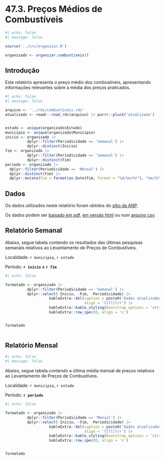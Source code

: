 
# 47.3. Preços Médios de Combustíveis


```r
#| echo: false
#| message: false

source('../src/organizar.R')

organizado <- organizar.combustiveis()


```


## Introdução

Este relatório apresenta o preço médio dos combustíveis, apresentando informações relevantes sobre a média dos preços praticados.


```r
#| echo: false
#| message: false

arquivo <- '../rds/combustiveis.rds'
atualizado <- readr::read_rds(arquivo) |> purrr::pluck('atualizado')


estado <- unique(organizado$Estado)
municipio <- unique(organizado$Municipio)
inicio <- organizado |> 
          dplyr::filter(Periodicidade == 'Semanal') |> 
          dplyr::distinct(Inicio)
fim <- organizado |> 
          dplyr::filter(Periodicidade == 'Semanal') |> 
          dplyr::distinct(Fim)
periodo <- organizado |>
  dplyr::filter(Periodicidade == 'Mensal') |>
  dplyr::distinct(Fim) |>
  dplyr::mutate(Fim = format(as.Date(Fim, format = "%d/%m/%Y"), "%m/%Y"))

```

## Dados

Os dados utilizados neste relatório foram obtidos do [sítio da ANP](https://www.gov.br/anp/pt-br/assuntos/precos-e-defesa-da-concorrencia/precos/precos-revenda-e-de-distribuicao-combustiveis/serie-historica-do-levantamento-de-precos).

Os dados podem ser [baixado em pdf](../saida/combustiveis.pdf), [em versão html](../saida/combustiveis.html) ou num [arquivo csv](../saida/combustiveis.csv).


## Relatório Semanal

Abaixo, segue tabela contendo os resultados das últimas pesquisas semanais relativos ao Levantamento de Preços de Combustíveis.

Localidade: `r municipio`, `r estado`

Período: **`r inicio`** a **`r fim`**

```r
#| echo: false

formatado <- organizado |>
          dplyr::filter(Periodicidade == 'Semanal') |> 
          dplyr::select(-Inicio, -Fim, -Periodicidade) |> 
                    kableExtra::kbl(caption = paste0('Dados atualizados em ', atualizado),
                                    align = 'llllllrr') |>
                    kableExtra::kable_styling(bootstrap_options = 'stripe') |>
                    kableExtra::row_spec(0, align = 'c')


formatado
  

```


## Relatório Mensal



```r
#| echo: false
#| message: false


```


Abaixo, segue tabela contendo a última média mensal de preços relativos ao Levantamento de Preços de Combustíveis.

Localidade: `r municipio`, `r estado`

Período: **`r periodo`**

```r
#| echo: false

formatado <- organizado |>
          dplyr::filter(Periodicidade == 'Mensal') |> 
          dplyr::select(-Inicio, -Fim, -Periodicidade) |> 
                    kableExtra::kbl(caption = paste0('Dados atualizados em ', atualizado),
                                    align = 'llllllrr') |>
                    kableExtra::kable_styling(bootstrap_options = 'stripe') |>
                    kableExtra::row_spec(0, align = 'c')


formatado
  

```

